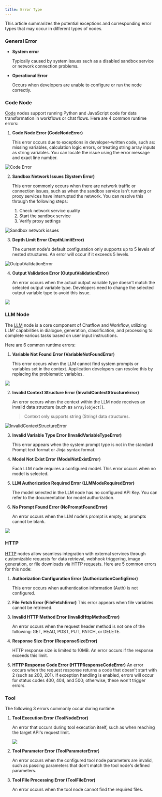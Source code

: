 ```yaml
---
title: Error Type
---
```



This article summarizes the potential exceptions and corresponding error types that may occur in different types of nodes.

### General Error

*   **System error**

    Typically caused by system issues such as a disabled sandbox service or network connection problems.
*   **Operational Error**

    Occurs when developers are unable to configure or run the node correctly.

### Code Node

[Code](/en/guides/workflow/nodes/code) nodes support running Python and JavaScript code for data transformation in workflows or chat flows. Here are 4 common runtime errors:

1.  **Code Node Error (CodeNodeError)**

    This error occurs due to exceptions in developer-written code, such as: missing variables, calculation logic errors, or treating string array inputs as string variables. You can locate the issue using the error message and exact line number.

![Code Error](https://assets-docs.dify.ai/2024/12/c86b11af7f92368180ea1bac38d77083.png)

2.  **Sandbox Network Issues (System Error)**

    This error commonly occurs when there are network traffic or connection issues, such as when the sandbox service isn't running or proxy services have interrupted the network. You can resolve this through the following steps:

    1. Check network service quality
    2. Start the sandbox service
    3. Verify proxy settings

![Sandbox network issues](https://assets-docs.dify.ai/2024/12/d95007adf67c4f232e46ec455c348e2c.PNG)

3.  **Depth Limit Error (DepthLimitError)**

    The current node's default configuration only supports up to 5 levels of nested structures. An error will occur if it exceeds 5 levels.

![<strong>OutputValidationError</strong>](https://assets-docs.dify.ai/2024/12/5649d52a6e80ddd4180b336266701f7b.png)

4.  **Output Validation Error (OutputValidationError)**

    An error occurs when the actual output variable type doesn't match the selected output variable type. Developers need to change the selected output variable type to avoid this issue.

![](https://assets-docs.dify.ai/2024/12/ab8cae01a590b037017dfe9ea4dbbb8b.png)

### LLM Node

The [LLM](/en/guides/workflow/nodes/llm) node is a core component of Chatflow and Workflow, utilizing LLM' capabilities in dialogue, generation, classification, and processing to complete various tasks based on user input instructions.

Here are 6 common runtime errors:

1.  **Variable Not Found Error (VariableNotFoundError)**

    This error occurs when the LLM cannot find system prompts or variables set in the context. Application developers can resolve this by replacing the problematic variables.

![](https://assets-docs.dify.ai/2024/12/f20c5fbde345144de6183374ab277662.png)

2.  **Invalid Context Structure Error (InvalidContextStructureError)**

    An error occurs when the context within the LLM node receives an invalid data structure (such as `array[object]`).

    > Context only supports string (String) data structures.

![<strong>InvalidContextStructureError</strong>](https://assets-docs.dify.ai/2024/12/f20c5fbde345144de6183374ab277662.png)

3.  **Invalid Variable Type Error (InvalidVariableTypeError)**

    This error appears when the system prompt type is not in the standard Prompt text format or Jinja syntax format.
4.  **Model Not Exist Error (ModelNotExistError)**

    Each LLM node requires a configured model. This error occurs when no model is selected.
5.  **LLM Authorization Required Error (LLMModeRequiredError)**

    The model selected in the LLM node has no configured API Key. You can refer to the documentation for model authorization.
6.  **No Prompt Found Error (NoPromptFoundError)**

    An error occurs when the LLM node's prompt is empty, as prompts cannot be blank.

![](https://assets-docs.dify.ai/2024/12/9882f7a5ee544508ba11b51fb469a911.png)

### HTTP

[HTTP](/en/guides/workflow/nodes/http-request) nodes allow seamless integration with external services through customizable requests for data retrieval, webhook triggering, image generation, or file downloads via HTTP requests. Here are 5 common errors for this node:

1.  **Authorization Configuration Error (AuthorizationConfigError)**

    This error occurs when authentication information (Auth) is not configured.
2. **File Fetch Error (FileFetchError)** This error appears when file variables cannot be retrieved.
3.  **Invalid HTTP Method Error (InvalidHttpMethodError)**

    An error occurs when the request header method is not one of the following: GET, HEAD, POST, PUT, PATCH, or DELETE.
4.  **Response Size Error (ResponseSizeError)**

    HTTP response size is limited to 10MB. An error occurs if the response exceeds this limit.
5. **HTTP Response Code Error (HTTPResponseCodeError)** An error occurs when the request response returns a code that doesn't start with 2 (such as 200, 201). If exception handling is enabled, errors will occur for status codes 400, 404, and 500; otherwise, these won't trigger errors.

### Tool

The following 3 errors commonly occur during runtime:

1.  **Tool Execution Error (ToolNodeError)**

    An error that occurs during tool execution itself, such as when reaching the target API's request limit.



    ![](https://assets-docs.dify.ai/2024/12/84af0831b7cb23e64159dfbba80e9b28.jpg)
2.  **Tool Parameter Error (ToolParameterError)**

    An error occurs when the configured tool node parameters are invalid, such as passing parameters that don't match the tool node's defined parameters.
3.  **Tool File Processing Error (ToolFileError)**

    An error occurs when the tool node cannot find the required files.





